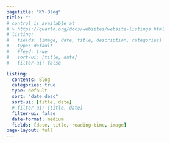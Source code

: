 ```yaml
---
pagetitle: "KY-Blog"
title: ""
# control is available at
# > https://quarto.org/docs/websites/website-listings.html
# listing:
#   fields: [image, date, title, description, categories]
#   type: default
#   #feed: true
#   sort-ui: [title, date]
#   filter-ui: false

listing:
  contents: Blog
  categories: true
  type: default
  sort: "date desc"
  sort-ui: [title, date]
  # filter-ui: [title, date]
  filter-ui: false
  date-format: medium
  fields: [date, title, reading-time, image]
page-layout: full
---
```





<!-- ::: column-page -->
<!-- ::: -->
